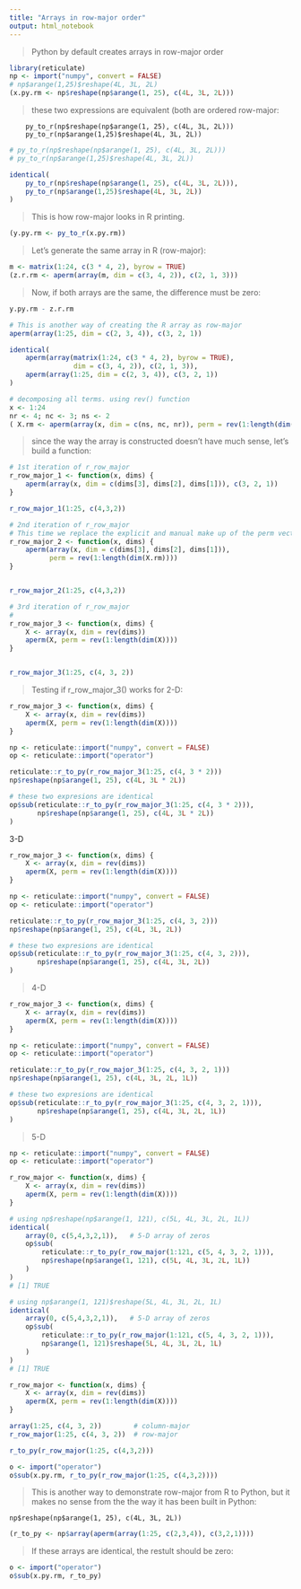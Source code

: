 ```yaml
---
title: "Arrays in row-major order"
output: html_notebook
---
```


> Python by default creates arrays in row-major order


```r
library(reticulate)
np <- import("numpy", convert = FALSE)
# np$arange(1,25)$reshape(4L, 3L, 2L)
(x.py.rm <- np$reshape(np$arange(1, 25), c(4L, 3L, 2L)))
```

> these two expressions are equivalent (both are ordered row-major:

```text
    py_to_r(np$reshape(np$arange(1, 25), c(4L, 3L, 2L)))
    py_to_r(np$arange(1,25)$reshape(4L, 3L, 2L))
```    

```r
# py_to_r(np$reshape(np$arange(1, 25), c(4L, 3L, 2L)))
# py_to_r(np$arange(1,25)$reshape(4L, 3L, 2L))

identical(
    py_to_r(np$reshape(np$arange(1, 25), c(4L, 3L, 2L))),
    py_to_r(np$arange(1,25)$reshape(4L, 3L, 2L))
)
```

> This is how row-major looks in R printing.

```r
(y.py.rm <- py_to_r(x.py.rm))
```

> Let's generate the same array in R (row-major):

```r
m <- matrix(1:24, c(3 * 4, 2), byrow = TRUE)
(z.r.rm <- aperm(array(m, dim = c(3, 4, 2)), c(2, 1, 3)))
```

> Now, if both arrays are the same, the difference must be zero:

```r
y.py.rm - z.r.rm
```

```r
# This is another way of creating the R array as row-major
aperm(array(1:25, dim = c(2, 3, 4)), c(3, 2, 1))
```

```r
identical(
    aperm(array(matrix(1:24, c(3 * 4, 2), byrow = TRUE), 
                dim = c(3, 4, 2)), c(2, 1, 3)), 
    aperm(array(1:25, dim = c(2, 3, 4)), c(3, 2, 1))
)
```

```r
# decomposing all terms. using rev() function
x <- 1:24
nr <- 4; nc <- 3; ns <- 2
( X.rm <- aperm(array(x, dim = c(ns, nc, nr)), perm = rev(1:length(dim(X.rm)))) )

```


> since the way the array is constructed doesn't have much sense, let's build a function:

```r
# 1st iteration of r_row_major
r_row_major_1 <- function(x, dims) {
    aperm(array(x, dim = c(dims[3], dims[2], dims[1])), c(3, 2, 1))
}

r_row_major_1(1:25, c(4,3,2))
```


```r
# 2nd iteration of r_row_major
# This time we replace the explicit and manual make up of the perm vector
r_row_major_2 <- function(x, dims) {
    aperm(array(x, dim = c(dims[3], dims[2], dims[1])), 
          perm = rev(1:length(dim(X.rm))))
}


r_row_major_2(1:25, c(4,3,2))
```

```r
# 3rd iteration of r_row_major
# 
r_row_major_3 <- function(x, dims) {
    X <- array(x, dim = rev(dims))
    aperm(X, perm = rev(1:length(dim(X))))
}


r_row_major_3(1:25, c(4, 3, 2))
```

> Testing if r_row_major_3() works for 2-D:

```r
r_row_major_3 <- function(x, dims) {
    X <- array(x, dim = rev(dims))
    aperm(X, perm = rev(1:length(dim(X))))
}

np <- reticulate::import("numpy", convert = FALSE)
op <- reticulate::import("operator")

reticulate::r_to_py(r_row_major_3(1:25, c(4, 3 * 2)))
np$reshape(np$arange(1, 25), c(4L, 3L * 2L))

# these two expresions are identical
op$sub(reticulate::r_to_py(r_row_major_3(1:25, c(4, 3 * 2))),
       np$reshape(np$arange(1, 25), c(4L, 3L * 2L))
)
```

3-D

```r
r_row_major_3 <- function(x, dims) {
    X <- array(x, dim = rev(dims))
    aperm(X, perm = rev(1:length(dim(X))))
}

np <- reticulate::import("numpy", convert = FALSE)
op <- reticulate::import("operator")

reticulate::r_to_py(r_row_major_3(1:25, c(4, 3, 2)))
np$reshape(np$arange(1, 25), c(4L, 3L, 2L))

# these two expresions are identical
op$sub(reticulate::r_to_py(r_row_major_3(1:25, c(4, 3, 2))),
       np$reshape(np$arange(1, 25), c(4L, 3L, 2L))
)
```

> 4-D

```r
r_row_major_3 <- function(x, dims) {
    X <- array(x, dim = rev(dims))
    aperm(X, perm = rev(1:length(dim(X))))
}

np <- reticulate::import("numpy", convert = FALSE)
op <- reticulate::import("operator")

reticulate::r_to_py(r_row_major_3(1:25, c(4, 3, 2, 1)))
np$reshape(np$arange(1, 25), c(4L, 3L, 2L, 1L))

# these two expresions are identical
op$sub(reticulate::r_to_py(r_row_major_3(1:25, c(4, 3, 2, 1))),
       np$reshape(np$arange(1, 25), c(4L, 3L, 2L, 1L))
)
```


> 5-D

```r
np <- reticulate::import("numpy", convert = FALSE)
op <- reticulate::import("operator")

r_row_major <- function(x, dims) {
    X <- array(x, dim = rev(dims))
    aperm(X, perm = rev(1:length(dim(X))))
}

# using np$reshape(np$arange(1, 121), c(5L, 4L, 3L, 2L, 1L))
identical(
    array(0, c(5,4,3,2,1)),   # 5-D array of zeros
    op$sub(
        reticulate::r_to_py(r_row_major(1:121, c(5, 4, 3, 2, 1))), 
        np$reshape(np$arange(1, 121), c(5L, 4L, 3L, 2L, 1L))
    )
)
# [1] TRUE

# using np$arange(1, 121)$reshape(5L, 4L, 3L, 2L, 1L)
identical(
    array(0, c(5,4,3,2,1)),   # 5-D array of zeros
    op$sub(
        reticulate::r_to_py(r_row_major(1:121, c(5, 4, 3, 2, 1))), 
        np$arange(1, 121)$reshape(5L, 4L, 3L, 2L, 1L)
    )
)
# [1] TRUE

```

```r
r_row_major <- function(x, dims) {
    X <- array(x, dim = rev(dims))
    aperm(X, perm = rev(1:length(dim(X))))
}

array(1:25, c(4, 3, 2))        # column-major
r_row_major(1:25, c(4, 3, 2))  # row-major
```








```r
r_to_py(r_row_major(1:25, c(4,3,2)))
```


```r
o <- import("operator")
o$sub(x.py.rm, r_to_py(r_row_major(1:25, c(4,3,2))))
```


> This is another way to demonstrate row-major from R to Python, but it makes no sense from the the way it has been built in Python:
    
    np$reshape(np$arange(1, 25), c(4L, 3L, 2L))

```r
(r_to_py <- np$array(aperm(array(1:25, c(2,3,4)), c(3,2,1))))
```

> If these arrays are identical, the restult should be zero:

```r
o <- import("operator")
o$sub(x.py.rm, r_to_py)
```




